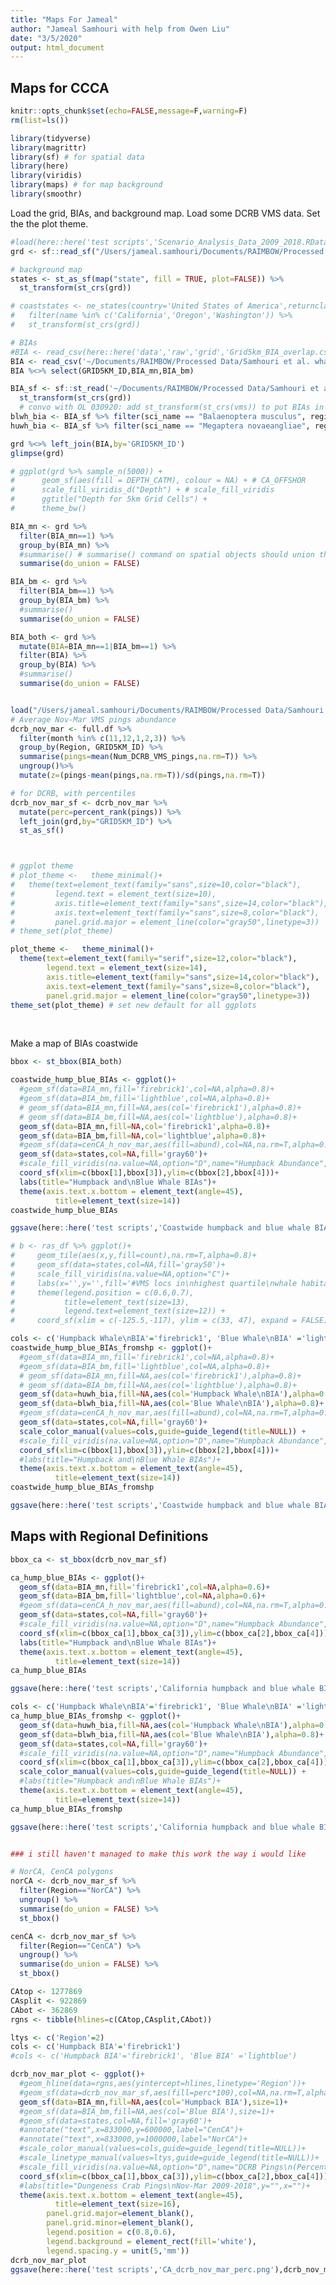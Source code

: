```yaml
---
title: "Maps For Jameal"
author: "Jameal Samhouri with help from Owen Liu"
date: "3/5/2020"
output: html_document
---
```


## Maps for CCCA
```r
knitr::opts_chunk$set(echo=FALSE,message=F,warning=F)
rm(list=ls())
```

```r
library(tidyverse)
library(magrittr)
library(sf) # for spatial data
library(here)
library(viridis)
library(maps) # for map background
library(smoothr)
```

Load the grid, BIAs, and background map. Load some DCRB VMS data. Set the the plot theme.
```r
#load(here::here('test scripts','Scenario_Analysis_Data_2009_2018.RData'))
grd <- sf::read_sf("/Users/jameal.samhouri/Documents/RAIMBOW/Processed Data/5x5 Grid/regions_master_final_lamb.shp")

# background map
states <- st_as_sf(map("state", fill = TRUE, plot=FALSE)) %>% 
  st_transform(st_crs(grd))

# coaststates <- ne_states(country='United States of America',returnclass = 'sf') %>% 
#   filter(name %in% c('California','Oregon','Washington')) %>% 
#   st_transform(st_crs(grd))

# BIAs
#BIA <- read_csv(here::here('data','raw','grid','Grid5km_BIA_overlap.csv'),col_types = cols())
BIA <- read_csv('~/Documents/RAIMBOW/Processed Data/Samhouri et al. whales risk/Input_Data/BIAs/Grid5km_BIA_overlap.csv',col_types = cols())
BIA %<>% select(GRID5KM_ID,BIA_mn,BIA_bm)

BIA_sf <- sf::st_read('~/Documents/RAIMBOW/Processed Data/Samhouri et al. whales risk/Input_Data/BIAs/CetMap_BIA_WGS84/CetMap_BIA_WGS84.shp') %>%
  st_transform(st_crs(grd))
  # convo with OL 030920: add st_transform(st_crs(vms)) to put BIAs in same projection
blwh_bia <- BIA_sf %>% filter(sci_name == "Balaenoptera musculus", region == "West Coast")
huwh_bia <- BIA_sf %>% filter(sci_name == "Megaptera novaeangliae", region == "West Coast")

grd %<>% left_join(BIA,by='GRID5KM_ID')
glimpse(grd)

# ggplot(grd %>% sample_n(5000)) + 
#      geom_sf(aes(fill = DEPTH_CATM), colour = NA) + # CA_OFFSHOR
#      scale_fill_viridis_d("Depth") + # scale_fill_viridis
#      ggtitle("Depth for 5km Grid Cells") +
#      theme_bw()

BIA_mn <- grd %>% 
  filter(BIA_mn==1) %>% 
  group_by(BIA_mn) %>% 
  #summarise() # summarise() command on spatial objects should union them
  summarise(do_union = FALSE)

BIA_bm <- grd %>% 
  filter(BIA_bm==1) %>% 
  group_by(BIA_bm) %>% 
  #summarise()
  summarise(do_union = FALSE)

BIA_both <- grd %>% 
  mutate(BIA=BIA_mn==1|BIA_bm==1) %>% 
  filter(BIA) %>% 
  group_by(BIA) %>% 
  #summarise()
  summarise(do_union = FALSE)


load("/Users/jameal.samhouri/Documents/RAIMBOW/Processed Data/Samhouri et al. whales risk/Output_Data/Scenario_Analysis_Data_2009_2018.RData")
# Average Nov-Mar VMS pings abundance
dcrb_nov_mar <- full.df %>% 
  filter(month %in% c(11,12,1,2,3)) %>% 
  group_by(Region, GRID5KM_ID) %>% 
  summarise(pings=mean(Num_DCRB_VMS_pings,na.rm=T)) %>% 
  ungroup()%>% 
  mutate(z=(pings-mean(pings,na.rm=T))/sd(pings,na.rm=T))

# for DCRB, with percentiles
dcrb_nov_mar_sf <- dcrb_nov_mar %>%
  mutate(perc=percent_rank(pings)) %>% 
  left_join(grd,by="GRID5KM_ID") %>% 
  st_as_sf()



# ggplot theme
# plot_theme <-   theme_minimal()+
#   theme(text=element_text(family="sans",size=10,color="black"),
#         legend.text = element_text(size=10),
#         axis.title=element_text(family="sans",size=14,color="black"),
#         axis.text=element_text(family="sans",size=8,color="black"),
#         panel.grid.major = element_line(color="gray50",linetype=3))
# theme_set(plot_theme)

plot_theme <-   theme_minimal()+
  theme(text=element_text(family="serif",size=12,color="black"),
        legend.text = element_text(size=14),
        axis.title=element_text(family="sans",size=14,color="black"),
        axis.text=element_text(family="sans",size=8,color="black"),
        panel.grid.major = element_line(color="gray50",linetype=3))
theme_set(plot_theme) # set new default for all ggplots
```
<br>

Make a map of BIAs coastwide
```r

bbox <- st_bbox(BIA_both)

coastwide_hump_blue_BIAs <- ggplot()+
  #geom_sf(data=BIA_mn,fill='firebrick1',col=NA,alpha=0.8)+
  #geom_sf(data=BIA_bm,fill='lightblue',col=NA,alpha=0.8)+
  # geom_sf(data=BIA_mn,fill=NA,aes(col='firebrick1'),alpha=0.8)+
  # geom_sf(data=BIA_bm,fill=NA,aes(col='lightblue'),alpha=0.8)+
  geom_sf(data=BIA_mn,fill=NA,col='firebrick1',alpha=0.8)+
  geom_sf(data=BIA_bm,fill=NA,col='lightblue',alpha=0.8)+
  #geom_sf(data=cenCA_h_nov_mar,aes(fill=abund),col=NA,na.rm=T,alpha=0.8)+
  geom_sf(data=states,col=NA,fill='gray60')+
  #scale_fill_viridis(na.value=NA,option="D",name="Humpback Abundance",breaks=seq(0,1,by=0.25),limits=c(0,1))+
  coord_sf(xlim=c(bbox[1],bbox[3]),ylim=c(bbox[2],bbox[4]))+
  labs(title="Humpback and\nBlue Whale BIAs")+
  theme(axis.text.x.bottom = element_text(angle=45),
          title=element_text(size=14))
coastwide_hump_blue_BIAs

ggsave(here::here('test scripts','Coastwide humpback and blue whale BIAs.png'),coastwide_hump_blue_BIAs,h=8,w=6)

# b <- ras_df %>% ggplot()+
#     geom_tile(aes(x,y,fill=count),na.rm=T,alpha=0.8)+
#     geom_sf(data=states,col=NA,fill='gray50')+
#     scale_fill_viridis(na.value=NA,option="C")+
#     labs(x='',y='',fill='#VMS locs in\nhighest quartile\nwhale habitat')+
#     theme(legend.position = c(0.6,0.7),
#           title=element_text(size=13), 
#           legend.text=element_text(size=12)) +
#     coord_sf(xlim = c(-125.5,-117), ylim = c(33, 47), expand = FALSE)

cols <- c('Humpback Whale\nBIA'='firebrick1', 'Blue Whale\nBIA' ='lightblue')
coastwide_hump_blue_BIAs_fromshp <- ggplot()+
  #geom_sf(data=BIA_mn,fill='firebrick1',col=NA,alpha=0.8)+
  #geom_sf(data=BIA_bm,fill='lightblue',col=NA,alpha=0.8)+
  # geom_sf(data=BIA_mn,fill=NA,aes(col='firebrick1'),alpha=0.8)+
  # geom_sf(data=BIA_bm,fill=NA,aes(col='lightblue'),alpha=0.8)+
  geom_sf(data=huwh_bia,fill=NA,aes(col='Humpback Whale\nBIA'),alpha=0.8)+
  geom_sf(data=blwh_bia,fill=NA,aes(col='Blue Whale\nBIA'),alpha=0.8)+
  #geom_sf(data=cenCA_h_nov_mar,aes(fill=abund),col=NA,na.rm=T,alpha=0.8)+
  geom_sf(data=states,col=NA,fill='gray60')+
  scale_color_manual(values=cols,guide=guide_legend(title=NULL)) +
  #scale_fill_viridis(na.value=NA,option="D",name="Humpback Abundance",breaks=seq(0,1,by=0.25),limits=c(0,1))+
  coord_sf(xlim=c(bbox[1],bbox[3]),ylim=c(bbox[2],bbox[4]))+
  #labs(title="Humpback and\nBlue Whale BIAs")+
  theme(axis.text.x.bottom = element_text(angle=45),
          title=element_text(size=14))
coastwide_hump_blue_BIAs_fromshp

ggsave(here::here('test scripts','Coastwide humpback and blue whale BIAs from shape files.png'),coastwide_hump_blue_BIAs_fromshp,h=8,w=6)

```

## Maps with Regional Definitions


```r

bbox_ca <- st_bbox(dcrb_nov_mar_sf)

ca_hump_blue_BIAs <- ggplot()+
  geom_sf(data=BIA_mn,fill='firebrick1',col=NA,alpha=0.6)+
  geom_sf(data=BIA_bm,fill='lightblue',col=NA,alpha=0.6)+
  #geom_sf(data=cenCA_h_nov_mar,aes(fill=abund),col=NA,na.rm=T,alpha=0.8)+
  geom_sf(data=states,col=NA,fill='gray60')+
  #scale_fill_viridis(na.value=NA,option="D",name="Humpback Abundance",breaks=seq(0,1,by=0.25),limits=c(0,1))+
  coord_sf(xlim=c(bbox_ca[1],bbox_ca[3]),ylim=c(bbox_ca[2],bbox_ca[4]))+
  labs(title="Humpback and\nBlue Whale BIAs")+
  theme(axis.text.x.bottom = element_text(angle=45),
          title=element_text(size=14))
ca_hump_blue_BIAs

ggsave(here::here('test scripts','California humpback and blue whale BIAs.png'),ca_hump_blue_BIAs,h=8,w=6)

cols <- c('Humpback Whale\nBIA'='firebrick1', 'Blue Whale\nBIA' ='lightblue')
ca_hump_blue_BIAs_fromshp <- ggplot()+
  geom_sf(data=huwh_bia,fill=NA,aes(col='Humpback Whale\nBIA'),alpha=0.8)+
  geom_sf(data=blwh_bia,fill=NA,aes(col='Blue Whale\nBIA'),alpha=0.8)+
  geom_sf(data=states,col=NA,fill='gray60')+
  #scale_fill_viridis(na.value=NA,option="D",name="Humpback Abundance",breaks=seq(0,1,by=0.25),limits=c(0,1))+
  coord_sf(xlim=c(bbox_ca[1],bbox_ca[3]),ylim=c(bbox_ca[2],bbox_ca[4]))+
  scale_color_manual(values=cols,guide=guide_legend(title=NULL)) +
  #labs(title="Humpback and\nBlue Whale BIAs")+
  theme(axis.text.x.bottom = element_text(angle=45),
          title=element_text(size=14))
ca_hump_blue_BIAs_fromshp

ggsave(here::here('test scripts','California humpback and blue whale BIAs from shape files.png'),ca_hump_blue_BIAs_fromshp,h=8,w=6)


### i still haven't managed to make this work the way i would like

# NorCA, CenCA polygons
norCA <- dcrb_nov_mar_sf %>% 
  filter(Region=="NorCA") %>% 
  ungroup() %>% 
  summarise(do_union = FALSE) %>% 
  st_bbox()

cenCA <- dcrb_nov_mar_sf %>% 
  filter(Region=="CenCA") %>% 
  ungroup() %>% 
  summarise(do_union = FALSE) %>% 
  st_bbox()

CAtop <- 1277869
CAsplit <- 922869
CAbot <- 362869
rgns <- tibble(hlines=c(CAtop,CAsplit,CAbot))

ltys <- c('Region'=2)
cols <- c('Humpback BIA'='firebrick1')
#cols <- c('Humpback BIA'='firebrick1', 'Blue BIA' ='lightblue')

dcrb_nov_mar_plot <- ggplot()+
  #geom_hline(data=rgns,aes(yintercept=hlines,linetype='Region'))+
  #geom_sf(data=dcrb_nov_mar_sf,aes(fill=perc*100),col=NA,na.rm=T,alpha=0.8)+
  geom_sf(data=BIA_mn,fill=NA,aes(col='Humpback BIA'),size=1)+
  #geom_sf(data=BIA_bm,fill=NA,aes(col='Blue BIA'),size=1)+
  #geom_sf(data=states,col=NA,fill='gray60')+
  #annotate("text",x=833000,y=600000,label="CenCA")+
  #annotate("text",x=833000,y=1000000,label="NorCA")+
  #scale_color_manual(values=cols,guide=guide_legend(title=NULL))+
  #scale_linetype_manual(values=ltys,guide=guide_legend(title=NULL))+
  #scale_fill_viridis(na.value=NA,option="D",name="DCRB Pings\n(Percentile)",breaks=seq(0,100,by=20),limits=c(0,100))+
  coord_sf(xlim=c(bbox_ca[1],bbox_ca[3]),ylim=c(bbox_ca[2],bbox_ca[4]))+
  #labs(title="Dungeness Crab Pings\nNov-Mar 2009-2018",y="",x="")+
  theme(axis.text.x.bottom = element_text(angle=45),
          title=element_text(size=16),
        panel.grid.major=element_blank(),
        panel.grid.minor=element_blank(),
        legend.position = c(0.8,0.6),
        legend.background = element_rect(fill='white'),
        legend.spacing.y = unit(5,'mm'))
dcrb_nov_mar_plot
ggsave(here::here('test scripts','CA_dcrb_nov_mar_perc.png'),dcrb_nov_mar_plot,h=8,w=6)

```
<br>


